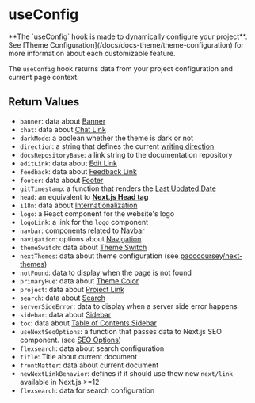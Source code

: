 
# useConfig

<Callout type="warning">
**The `useConfig` hook is made to dynamically configure your project**. See [Theme Configuration](/docs/docs-theme/theme-configuration) for more information about each customizable feature.
</Callout>

The `useConfig` hook returns data from your project configuration and current page context.
## Return Values

- `banner`: data about [Banner](/docs/docs-theme/theme-configuration#banner)
- `chat`: data about [Chat Link](/docs/docs-theme/themeconfiguration#chat-link)
- `darkMode`: a boolean whether the theme is dark or not
- `direction`: a string that defines the current [writing direction](/docs/docs-theme/theme-configuration#writing-direction)
- `docsRepositoryBase`: a link string to the documentation repository
- `editLink`: data about [Edit Link](/docs-theme/theme-configuration#edit-link)
- `feedback`: data about [Feedback Link](/docs/docs-theme/theme-configuration#feedback-link)
- `footer`: data about [Footer](/docs/docs-theme/theme-configuration#footer)
- `gitTimestamp`: a function that renders the [Last Updated Date](/docs/docs-theme/theme-configuration#last-updated-date)
- `head`: an equivalent to [**Next.js Head tag**](https://nextjs.org/docs/pages/api-reference/components/head)
- `i18n`: data about [Internationalization](/docs/guide/i18n)
- `logo`: a React component for the website's logo
- `logoLink`: a link for the `logo` component
- `navbar`: components related to [Navbar](/docs/docs-theme/theme-configuration#customize-the-navbar)
- `navigation`: options about [Navigation](/docs/docs-theme/theme-configuration#navigation)
- `themeSwitch`: data about [Theme Switch](/docs/docs-theme/theme-configuration#theme-switch)
- `nextThemes`: data about theme configuration (see [pacocoursey/next-themes](https://github.com/pacocoursey/next-themes))
- `notFound`: data to display when the page is not found
- `primaryHue`: data about [Theme Color](/docs/docs-theme/theme-configuration#theme-color)
- `project`: data about [Project Link](/docs/docs-theme/theme-configuration#project-link)
- `search`: data about [Search](/docs/docs-theme/theme-configuration#search)
- `serverSideError`: data to display when a server side error happens
- `sidebar`: data about [Sidebar](/docs/docs-theme/theme-configuration#sidebar)
- `toc`: data about [Table of Contents Sidebar](/docs/docs-theme/theme-configuration#toc-sidebar)
- `useNextSeoOptions`: a function that passes data to Next.js SEO component. (see [SEO Options](/docs/docs-theme/theme-configuration#seo-options))
- `flexsearch`: data about search configuration
- `title`: Title about current document
- `frontMatter`: data about current document
- `newNextLinkBehavior`: defines if it should use thew new `next/link` available in Next.js >=12
- `flexsearch`: data for search configuration